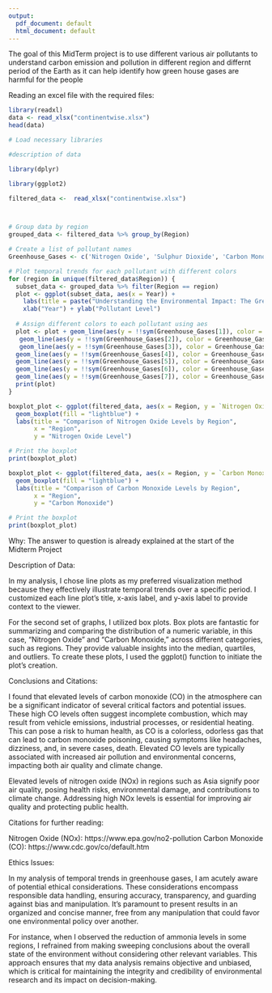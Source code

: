 ```yaml
---
output:
  pdf_document: default
  html_document: default
---
```

The goal of this MidTerm project is to use different various air pollutants to understand carbon emission and pollution in different region and differnt period of the Earth as it can help identify how green house gases are harmful for the people 


 Reading an excel file with the required files:
```r
library(readxl)
data <- read_xlsx("continentwise.xlsx")
head(data)
```


```r
# Load necessary libraries

#description of data 

library(dplyr)

library(ggplot2)

filtered_data <-  read_xlsx("continentwise.xlsx")



# Group data by region
grouped_data <- filtered_data %>% group_by(Region)

# Create a list of pollutant names
Greenhouse_Gases <- c('Nitrogen Oxide', 'Sulphur Dioxide', 'Carbon Monoxide', 'Organic Carbon', 'NMVOCs', 'Black Carbon', 'Ammonia')

# Plot temporal trends for each pollutant with different colors
for (region in unique(filtered_data$Region)) {
  subset_data <- grouped_data %>% filter(Region == region)
  plot <- ggplot(subset_data, aes(x = Year)) +
    labs(title = paste("Understanding the Environmental Impact: The Greenhouse gases change in", region)) +
    xlab("Year") + ylab("Pollutant Level")
    
  # Assign different colors to each pollutant using aes
  plot <- plot + geom_line(aes(y = !!sym(Greenhouse_Gases[1]), color = Greenhouse_Gases[1]), linetype = "solid", size = 1.2) +
   geom_line(aes(y = !!sym(Greenhouse_Gases[2]), color = Greenhouse_Gases[2]), linetype = "solid", size = 1.2) +
   geom_line(aes(y = !!sym(Greenhouse_Gases[3]), color = Greenhouse_Gases[3]), linetype = "solid", size = 1.2) +
  geom_line(aes(y = !!sym(Greenhouse_Gases[4]), color = Greenhouse_Gases[4]), linetype = "solid", size = 1.2) +
  geom_line(aes(y = !!sym(Greenhouse_Gases[5]), color = Greenhouse_Gases[5]), linetype = "solid", size = 1.2) +
  geom_line(aes(y = !!sym(Greenhouse_Gases[6]), color = Greenhouse_Gases[6]), linetype = "solid", size = 1.2) +
  geom_line(aes(y = !!sym(Greenhouse_Gases[7]), color = Greenhouse_Gases[7]), linetype = "solid", size = 1.2)
  print(plot)
}
```


```r


boxplot_plot <- ggplot(filtered_data, aes(x = Region, y = `Nitrogen Oxide`)) +
  geom_boxplot(fill = "lightblue") +
  labs(title = "Comparison of Nitrogen Oxide Levels by Region",
       x = "Region",
       y = "Nitrogen Oxide Level")

# Print the boxplot
print(boxplot_plot)

```

```r
boxplot_plot <- ggplot(filtered_data, aes(x = Region, y = `Carbon Monoxide`)) +
  geom_boxplot(fill = "lightblue") +
  labs(title = "Comparison of Carbon Monoxide Levels by Region",
       x = "Region",
       y = "Carbon Monoxide")

# Print the boxplot
print(boxplot_plot)
```
Why: 
The answer to question is already explained at the start of the Midterm Project


Description of Data:

In my analysis, I chose line plots as my preferred visualization method because they effectively illustrate temporal trends over a specific period. I customized each line plot's title, x-axis label, and y-axis label to provide context to the viewer.

For the second set of graphs, I utilized box plots. Box plots are fantastic for summarizing and comparing the distribution of a numeric variable, in this case, "Nitrogen Oxide" and "Carbon Monoxide," across different categories, such as regions. They provide valuable insights into the median, quartiles, and outliers. To create these plots, I used the ggplot() function to initiate the plot's creation.

Conclusions and Citations:

I found that elevated levels of carbon monoxide (CO) in the atmosphere can be a significant indicator of several critical factors and potential issues. These high CO levels often suggest incomplete combustion, which may result from vehicle emissions, industrial processes, or residential heating. This can pose a risk to human health, as CO is a colorless, odorless gas that can lead to carbon monoxide poisoning, causing symptoms like headaches, dizziness, and, in severe cases, death. Elevated CO levels are typically associated with increased air pollution and environmental concerns, impacting both air quality and climate change.

Elevated levels of nitrogen oxide (NOx) in regions such as Asia signify poor air quality, posing health risks, environmental damage, and contributions to climate change. Addressing high NOx levels is essential for improving air quality and protecting public health.

Citations for further reading:

Nitrogen Oxide (NOx): https://www.epa.gov/no2-pollution
Carbon Monoxide (CO): https://www.cdc.gov/co/default.htm

Ethics Issues:

In my analysis of temporal trends in greenhouse gases, I am acutely aware of potential ethical considerations. These considerations encompass responsible data handling, ensuring accuracy, transparency, and guarding against bias and manipulation. It's paramount to present results in an organized and concise manner, free from any manipulation that could favor one environmental policy over another.

For instance, when I observed the reduction of ammonia levels in some regions, I refrained from making sweeping conclusions about the overall state of the environment without considering other relevant variables. This approach ensures that my data analysis remains objective and unbiased, which is critical for maintaining the integrity and credibility of environmental research and its impact on decision-making.





